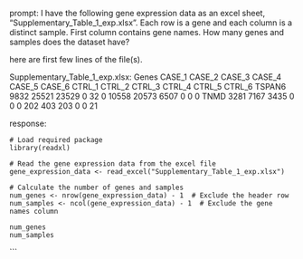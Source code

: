 prompt:
I have the following gene expression data as an excel sheet,  "Supplementary_Table_1_exp.xlsx". Each row is a gene and each column is a distinct sample. First column contains gene names. How many genes and samples does the dataset have?

here are first few lines of the file(s).

Supplementary_Table_1_exp.xlsx:
Genes	CASE_1	CASE_2	CASE_3	CASE_4	CASE_5	CASE_6	CTRL_1	CTRL_2	CTRL_3	CTRL_4	CTRL_5	CTRL_6
TSPAN6	9832	25521	23529	0	32	0	10558	20573	6507	0	0	 0
TNMD	3281	 7167	 3435	0	 0	0	  202	  403	 203	0	0	21


response:
```
# Load required package
library(readxl)

# Read the gene expression data from the excel file
gene_expression_data <- read_excel("Supplementary_Table_1_exp.xlsx")

# Calculate the number of genes and samples
num_genes <- nrow(gene_expression_data) - 1  # Exclude the header row
num_samples <- ncol(gene_expression_data) - 1  # Exclude the gene names column

num_genes
num_samples
```
```
